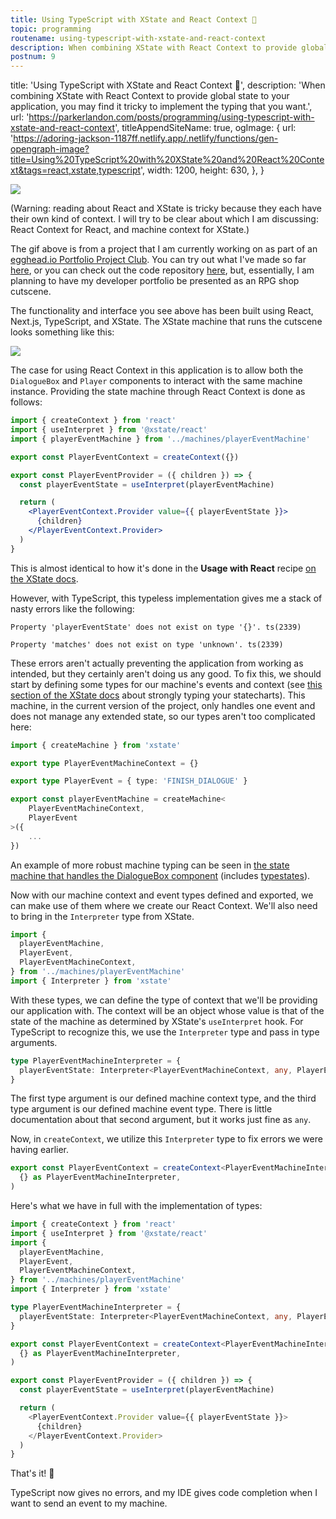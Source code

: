 ```yaml
---
title: Using TypeScript with XState and React Context 🚀
topic: programming
routename: using-typescript-with-xstate-and-react-context
description: When combining XState with React Context to provide global state to your application, you may find it tricky to implement the typing that you want.
postnum: 9
---
```


  title: 'Using TypeScript with XState and React Context 🚀',
  description:
    'When combining XState with React Context to provide global state to your application, you may find it tricky to implement the typing that you want.',
  url:
    'https://parkerlandon.com/posts/programming/using-typescript-with-xstate-and-react-context',
  titleAppendSiteName: true,
  ogImage: {
    url:
      'https://adoring-jackson-1187ff.netlify.app/.netlify/functions/gen-opengraph-image?title=Using%20TypeScript%20with%20XState%20and%20React%20Context&tags=react,xstate,typescript',
    width: 1200,
    height: 630,
  },
}

<Image
  src="/images/posts/using-typescript-with-xstate-and-react-context/rpg-shop-cutscene.gif"
  width={990}
  height={752}
  layout="responsive"
/>

(Warning: reading about React and XState is tricky because they each have their own kind of context. I will try to be clear about which I am discussing: React Context for React, and machine context for XState.)

The gif above is from a project that I am currently working on as part of an [egghead.io Portfolio Project Club](https://egghead.io/clubs/portfolio-project). You can try out what I've made so far [here](https://rpg-portfolio.vercel.app/), or you can check out the code repository [here](https://github.com/ParkerGits/RPG-Portfolio), but, essentially, I am planning to have my developer portfolio be presented as an RPG shop cutscene.

The functionality and interface you see above has been built using React, Next.js, TypeScript, and XState. The XState machine that runs the cutscene looks something like this:

<Image
  src="/images/posts/using-typescript-with-xstate-and-react-context/player-event-state-machine.png"
  width={841}
  height={298}
  layout="responsive"
/>

The case for using React Context in this application is to allow both the `DialogueBox` and `Player` components to interact with the same machine instance. Providing the state machine through React Context is done as follows:

```jsx
import { createContext } from 'react'
import { useInterpret } from '@xstate/react'
import { playerEventMachine } from '../machines/playerEventMachine'

export const PlayerEventContext = createContext({})

export const PlayerEventProvider = ({ children }) => {
  const playerEventState = useInterpret(playerEventMachine)

  return (
    <PlayerEventContext.Provider value={{ playerEventState }}>
      {children}
    </PlayerEventContext.Provider>
  )
}
```

This is almost identical to how it's done in the **Usage with React** recipe [on the XState docs](https://xstate.js.org/docs/recipes/react.html#context-provider).

However, with TypeScript, this typeless implementation gives me a stack of nasty errors like the following:

```
Property 'playerEventState' does not exist on type '{}'. ts(2339)
```

```
Property 'matches' does not exist on type 'unknown'. ts(2339)
```

These errors aren't actually preventing the application from working as intended, but they certainly aren't doing us any good. To fix this, we should start by defining some types for our machine's events and context (see [this section of the XState docs](https://xstate.js.org/docs/guides/typescript.html#using-typescript) about strongly typing your statecharts). This machine, in the current version of the project, only handles one event and does not manage any extended state, so our types aren't too complicated here:

```ts
import { createMachine } from 'xstate'

export type PlayerEventMachineContext = {}

export type PlayerEvent = { type: 'FINISH_DIALOGUE' }

export const playerEventMachine = createMachine<
	PlayerEventMachineContext,
	PlayerEvent
>({
	...
})

```

An example of more robust machine typing can be seen in [the state machine that handles the DialogueBox component](https://github.com/ParkerGits/RPG-Portfolio/blob/main/src/machines/dialogueMachine.ts?ts=2) (includes [typestates](https://xstate.js.org/docs/guides/typescript.html#typestates)).

Now with our machine context and event types defined and exported, we can make use of them where we create our React Context. We'll also need to bring in the `Interpreter` type from XState.

```ts
import {
  playerEventMachine,
  PlayerEvent,
  PlayerEventMachineContext,
} from '../machines/playerEventMachine'
import { Interpreter } from 'xstate'
```

With these types, we can define the type of context that we'll be providing our application with. The context will be an object whose value is that of the state of the machine as determined by XState's `useInterpret` hook. For TypeScript to recognize this, we use the `Interpreter` type and pass in type arguments.

```ts
type PlayerEventMachineInterpreter = {
  playerEventState: Interpreter<PlayerEventMachineContext, any, PlayerEvent>
}
```

The first type argument is our defined machine context type, and the third type argument is our defined machine event type. There is little documentation about that second argument, but it works just fine as `any`.

Now, in `createContext`, we utilize this `Interpreter` type to fix errors we were having earlier.

```ts
export const PlayerEventContext = createContext<PlayerEventMachineInterpreter>(
  {} as PlayerEventMachineInterpreter,
)
```

Here's what we have in full with the implementation of types:

```ts
import { createContext } from 'react'
import { useInterpret } from '@xstate/react'
import {
  playerEventMachine,
  PlayerEvent,
  PlayerEventMachineContext,
} from '../machines/playerEventMachine'
import { Interpreter } from 'xstate'

type PlayerEventMachineInterpreter = {
  playerEventState: Interpreter<PlayerEventMachineContext, any, PlayerEvent>
}

export const PlayerEventContext = createContext<PlayerEventMachineInterpreter>(
  {} as PlayerEventMachineInterpreter,
)

export const PlayerEventProvider = ({ children }) => {
  const playerEventState = useInterpret(playerEventMachine)

  return (
    <PlayerEventContext.Provider value={{ playerEventState }}>
      {children}
    </PlayerEventContext.Provider>
  )
}
```

That's it! 🎉

TypeScript now gives no errors, and my IDE gives code completion when I want to send an event to my machine.



